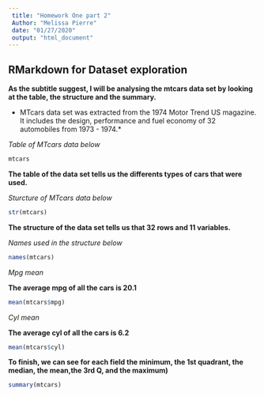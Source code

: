 ```yaml
---
 title: "Homework One part 2"
 Author: "Melissa Pierre"
 date: "01/27/2020"
 output: "html_document"
---
```



## RMarkdown for Dataset exploration

**As the subtitle suggest, I will be analysing the mtcars data set by looking at the table, the structure and the summary.**

* MTcars data set was extracted from the 1974 Motor Trend US magazine. It includes the design, performance and fuel economy of 32 automobiles from 1973 - 1974.*

_Table of MTcars data below_

```r
mtcars
```
 **The table of the data set tells us the differents types of cars that were used.** 
 
_Sturcture of MTcars data below_

```r
str(mtcars)
```
**The structure of the data set tells us that 32 rows and 11 variables.**

_Names used in the structure below_

```r
names(mtcars)
```

_Mpg mean_

**The average mpg of all the cars is 20.1**
```r
mean(mtcars$mpg)
```


_Cyl mean_

**The average cyl of all the cars is 6.2** 
```r
mean(mtcars$cyl)
```

**To finish, we can see for each field the minimum, the 1st quadrant, the median, the mean,the 3rd Q, and the maximum)**
```r
summary(mtcars)
```


